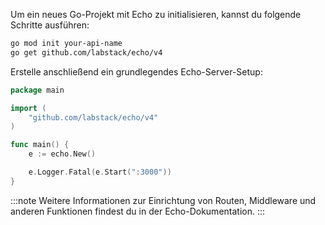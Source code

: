 Um ein neues Go-Projekt mit Echo zu initialisieren, kannst du folgende Schritte ausführen:

```bash
go mod init your-api-name
go get github.com/labstack/echo/v4
```

Erstelle anschließend ein grundlegendes Echo-Server-Setup:

```go title="main.go"
package main

import (
    "github.com/labstack/echo/v4"
)

func main() {
    e := echo.New()

    e.Logger.Fatal(e.Start(":3000"))
}
```

:::note
Weitere Informationen zur Einrichtung von Routen, Middleware und anderen Funktionen findest du in der Echo-Dokumentation.
:::
